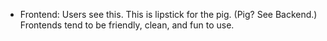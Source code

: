 
- Frontend: Users see this. This is lipstick for the pig. (Pig? See Backend.) Frontends tend to be friendly, clean, and fun to use.